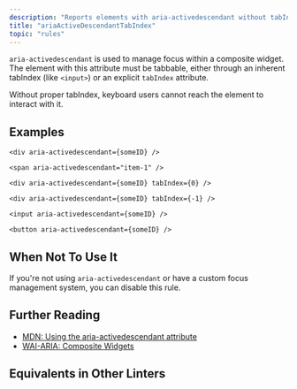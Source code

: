 ```yaml
---
description: "Reports elements with aria-activedescendant without tabIndex."
title: "ariaActiveDescendantTabIndex"
topic: "rules"
---
```



<RuleSummary plugin="jsx" rule="ariaActiveDescendantTabIndex" />

`aria-activedescendant` is used to manage focus within a composite widget. The element with this attribute must be tabbable, either through an inherent tabIndex (like `<input>`) or an explicit `tabIndex` attribute.

Without proper tabIndex, keyboard users cannot reach the element to interact with it.

## Examples

<Tabs>
<TabItem label="❌ Incorrect">

```tsx
<div aria-activedescendant={someID} />
```

```tsx
<span aria-activedescendant="item-1" />
```

</TabItem>
<TabItem label="✅ Correct">

```tsx
<div aria-activedescendant={someID} tabIndex={0} />
```

```tsx
<div aria-activedescendant={someID} tabIndex={-1} />
```

```tsx
<input aria-activedescendant={someID} />
```

```tsx
<button aria-activedescendant={someID} />
```

</TabItem>
</Tabs>

## When Not To Use It

If you're not using `aria-activedescendant` or have a custom focus management system, you can disable this rule.

## Further Reading

- [MDN: Using the aria-activedescendant attribute](https://developer.mozilla.org/en-US/docs/Web/Accessibility/ARIA/ARIA_Techniques/Using_the_aria-activedescendant_attribute)
- [WAI-ARIA: Composite Widgets](https://www.w3.org/TR/wai-aria/#composite)

## Equivalents in Other Linters

<RuleEquivalents pluginId="jsx" ruleId="ariaActiveDescendantTabIndex" />
